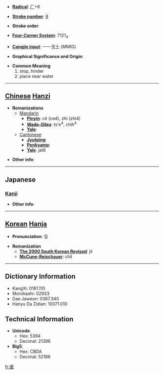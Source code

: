 * '''[[Wiktionary:Chinese radical index| Radical]]''': [[Wiktionary:Chinese radical index 厂|厂]]+6

* '''[[Wiktionary:Chinese total strokes index|Stroke number]]''': [[Wiktionary:Chinese total strokes index 8|8]]

* '''Stroke order''': 

* '''[[Wiktionary:Chinese four corner index|Four-Corner System]]''': 7121<sub>4</sub>

* '''[[Wiktionary:Chinese Cangjie index|Cangjie input]]''': 一一戈土 (MMIG)

* '''Graphical Significance and Origin''': 

* '''Common Meaning'''
*#stop, hinder
*# place near water


----

== [[Chinese]] [[Hanzi]] ==

* '''Romanizations'''
** [[Mandarin]]
*** '''[[Pinyin]]''': cè (ce4), zhì (zhi4)
*** '''[[Wade-Giles]]''': ts'e<sup>4</sup>, chih<sup>4</sup>
*** '''[[Yale]]''': 
**[[Cantonese]]
***'''[[Jyutping]]''':
***'''[[Penkyamp]]''': 
***'''[[Yale]]''': jat6

* '''Other info''': 

----

==Japanese==
===[[Kanji]]===
{{kanji|on readings=[[しつ]] (shitsu), [[しち]] (shichi)
|kun readings=[[ささえられる]] (sasaerareru), [[とまる]] (tomaru)
}}

* '''Other info''':  

----

== [[Korean]] [[Hanja]] ==

* '''Pronunciation''': 질

* '''Romanization'''
** '''[[The 2000 South Korean Revised Romanization|The 2000 South Korean Revised]]''': jil
** '''[[McCune-Reischauer]]''': chil

----

== Dictionary Information ==

* KangXi: 0161.110
* Morohashi: 02933
* Dae Jaweon: 0367.340
* Hanyu Da Zidian: 10071.010

== Technical Information ==

* '''Unicode''':
** Hex: 5394
** Decimal: 21396
* '''Big5''':
** Hex: CBDA
** Decimal: 52186

[[fr:厔]]